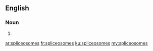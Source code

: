 ==English==

===Noun===
{{head|en}}

# {{plural of|spliceosome}}

[[ar:spliceosomes]]
[[fr:spliceosomes]]
[[ku:spliceosomes]]
[[my:spliceosomes]]